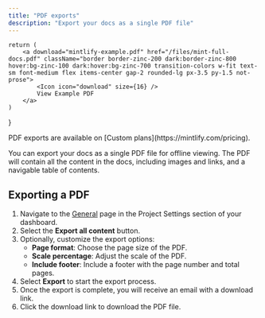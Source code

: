 ```yaml
---
title: "PDF exports"
description: "Export your docs as a single PDF file"
---
```


    return (
        <a download="mintlify-example.pdf" href="/files/mint-full-docs.pdf" className="border border-zinc-200 dark:border-zinc-800 hover:bg-zinc-100 dark:hover:bg-zinc-700 transition-colors w-fit text-sm font-medium flex items-center gap-2 rounded-lg px-3.5 py-1.5 not-prose">
            <Icon icon="download" size={16} />
            View Example PDF
        </a>
    )
}

<Info>
PDF exports are available on [Custom plans](https://mintlify.com/pricing).
</Info>

You can export your docs as a single PDF file for offline viewing. The PDF will contain all the content in the docs, including images and links, and a navigable table of contents.

## Exporting a PDF

1. Navigate to the [General](https://dashboard.mintlify.com/settings/deployment/general) page in the Project Settings section of your dashboard.
2. Select the **Export all content** button.
3. Optionally, customize the export options:
    - **Page format**: Choose the page size of the PDF.
    - **Scale percentage**: Adjust the scale of the PDF.
    - **Include footer**: Include a footer with the page number and total pages.
4. Select **Export** to start the export process.
5. Once the export is complete, you will receive an email with a download link.
6. Click the download link to download the PDF file.


<DownloadPDFButton />

